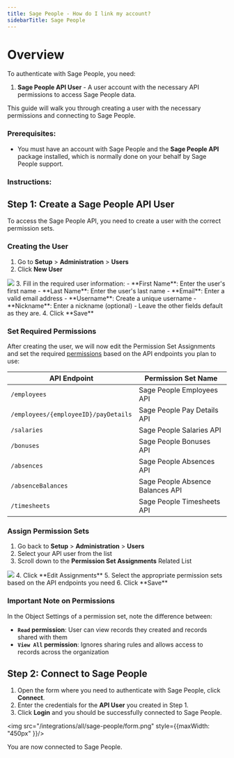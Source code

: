 ```yaml
---
title: Sage People - How do I link my account?
sidebarTitle: Sage People
---
```


# Overview

To authenticate with Sage People, you need:
1. **Sage People API User** - A user account with the necessary API permissions to access Sage People data.

This guide will walk you through creating a user with the necessary permissions and connecting to Sage People.

### Prerequisites:

- You must have an account with Sage People and the **Sage People API** package installed, which is normally done on your behalf by Sage People support.

### Instructions:

## Step 1: Create a Sage People API User

To access the Sage People API, you need to create a user with the correct permission sets.

### Creating the User

1. Go to **Setup** > **Administration** > **Users**
2. Click **New User**
<img src="/integrations/all/sage-people/create_user.png" />
3. Fill in the required user information:
   - **First Name**: Enter the user's first name
   - **Last Name**: Enter the user's last name
   - **Email**: Enter a valid email address
   - **Username**: Create a unique username
   - **Nickname**: Enter a nickname (optional)
   - Leave the other fields default as they are.
4. Click **Save**

### Set Required Permissions

After creating the user, we will now edit the Permission Set Assignments and set the required [permissions](https://developer.sage.com/people/get-started/#api-permission-set-mapping) based on the API endpoints you plan to use:

| API Endpoint | Permission Set Name |
|--------------|-------------------|
| `/employees` | Sage People Employees API |
| `/employees/{employeeID}/payDetails` | Sage People Pay Details API |
| `/salaries` | Sage People Salaries API |
| `/bonuses` | Sage People Bonuses API |
| `/absences` | Sage People Absences API |
| `/absenceBalances` | Sage People Absence Balances API |
| `/timesheets` | Sage People Timesheets API |

### Assign Permission Sets

1. Go back to **Setup** > **Administration** > **Users**
2. Select your API user from the list
3. Scroll down to the **Permission Set Assignments** Related List
<img src="/integrations/all/sage-people/permissions.png" />
4. Click **Edit Assignments**
5. Select the appropriate permission sets based on the API endpoints you need
6. Click **Save**

### Important Note on Permissions

In the Object Settings of a permission set, note the difference between:
- **`Read` permission**: User can view records they created and records shared with them
- **`View All` permission**: Ignores sharing rules and allows access to records across the organization


## Step 2: Connect to Sage People

1. Open the form where you need to authenticate with Sage People, click **Connect**.
2. Enter the credentials for the **API User** you created in Step 1.
3. Click **Login** and you should be successfully connected to Sage People.

<img src="/integrations/all/sage-people/form.png" style={{maxWidth: "450px" }}/>

You are now connected to Sage People.
 